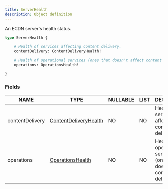 ```yaml
---
title: ServerHealth
description: Object definition
---
```


An ECDN server's health status.

```graphql
type ServerHealth {

	# Health of services affecting content delivery.
	contentDelivery: ContentDeliveryHealth!

	# Health of operational services (ones that doesn't affect content delivery).
	operations: OperationsHealth!

}
```

### Fields

| NAME | TYPE | NULLABLE | LIST | DESCRIPTION |
| - | - | - | - | - |
| contentDelivery | [ContentDeliveryHealth](../ecdn-api-objects/ContentDeliveryHealth) | NO | NO | Health of services affecting content delivery. | 
| operations | [OperationsHealth](../ecdn-api-objects/OperationsHealth) | NO | NO | Health of operational services (ones that doesn't affect content delivery). | 

